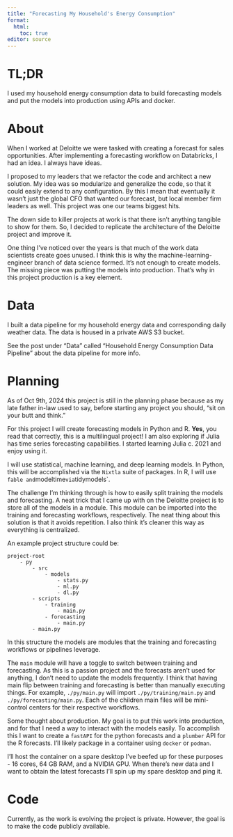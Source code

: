 ```yaml
---
title: "Forecasting My Household's Energy Consumption"
format:
  html:
    toc: true
editor: source
---
```


# TL;DR

I used my household energy consumption data to build forecasting models and put the models into production using APIs and docker.

# About

When I worked at Deloitte we were tasked with creating a forecast for sales opportunities.
After implementing a forecasting workflow on Databricks, I had an idea.
I always have ideas.

I proposed to my leaders that we refactor the code and architect a new solution.
My idea was so modularize and generalize the code, so that it could easily extend to any configuration.
By this I mean that eventually it wasn't just the global CFO that wanted our forecast, but local member firm leaders as well.
This project was one our teams biggest hits.

The down side to killer projects at work is that there isn't anything tangible to show for them.
So, I decided to replicate the architecture of the Deloitte project and improve it.

One thing I've noticed over the years is that much of the work data scientists create goes unused.
I think this is why the machine-learning-engineer branch of data science formed.
It's not enough to create models.
The missing piece was putting the models into production.
That's why in this project production is a key element.

# Data

I built a data pipeline for my household energy data and corresponding daily weather data.
The data is housed in a private AWS S3 bucket.

See the post under "Data" called "Household Energy Consumption Data Pipeline" about the data pipeline for more info.

# Planning

As of Oct 9th, 2024 this project is still in the planning phase because as my late father in-law used to say, before starting any project you should, "sit on your butt and think."

For this project I will create forecasting models in Python and R.
**Yes**, you read that correctly, this is a multilingual project!
I am also exploring if Julia has time series forecasting capabilities.
I started learning Julia c. 2021 and enjoy using it.

I will use statistical, machine learning, and deep learning models.
In Python, this will be accomplished via the `Nixtla` suite of packages.
In R, I will use `fable and `modeltime` via `tidymodels`.

The challenge I'm thinking through is how to easily split training the models and forecasting.
A neat trick that I came up with on the Deloitte project is to store all of the models in a module.
This module can be imported into the training and forecasting workflows, respectively.
The neat thing about this solution is that it avoids repetition.
I also think it's cleaner this way as everything is centralized.

An example project structure could be:

```
project-root
    - py
        - src
            - models
                - stats.py
                - ml.py
                - dl.py
        - scripts
            - training
                - main.py
            - forecasting
                - main.py
        - main.py
```

In this structure the models are modules that the training and forecasting workflows or pipelines leverage.

The `main` module will have a toggle to switch between training and forecasting.
As this is a passion project and the forecasts aren't used for anything, I don't need to update the models frequently.
I think that having main flip between training and forecasting is better than manually executing things.
For example, `./py/main.py` will import `./py/training/main.py` and `./py/forecasting/main.py`.
Each of the children main files will be mini-control centers for their respective workflows.

Some thought about production.
My goal is to put this work into production, and for that I need a way to interact with the models easily.
To accomplish this I want to create a `fastAPI` for the python forecasts and a `plumber` API for the R forecasts.
I'll likely package in a container using `docker` or `podman`.

I'll host the container on a spare desktop I've beefed up for these purposes - 16 cores, 64 GB RAM, and a NVIDIA GPU.
When there's new data and I want to obtain the latest forecasts I'll spin up my spare desktop and ping it.

# Code

Currently, as the work is evolving the project is private.
However, the goal is to make the code publicly available.
